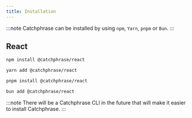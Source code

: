 ```yaml
---
title: Installation
---
```



:::note
Catchphrase can be installed by using `npm`, `Yarn`, `pnpm` or `Bun`.
:::

## React

<Tabs>
<TabItem value="npm" label="npm">

```bash
npm install @catchphrase/react
```

</TabItem>
<TabItem value="yarn" label="Yarn">

```bash
yarn add @catchphrase/react
```

</TabItem>
<TabItem value="pnpm" label="pnpm">

```bash
pnpm install @catchphrase/react
```

</TabItem>
<TabItem value="bun" label="Bun">

```bash
bun add @catchphrase/react
```

</TabItem>
</Tabs>

:::note
There will be a Catchphrase CLI in the future that will make it easier to install Catchphrase.
:::
